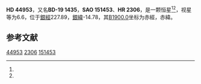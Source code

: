 {{Starbox begin
| name = HD 44953
}}
{{Starbox observe
| epoch = [[J2000.0|J2000.0]]
| constell = {{星座名待查}}<ref name=SIMBAD>{{cite web
 | url=http://simbad.u-strasbg.fr/simbad/sim-id?Ident=HR+2306
 | title=Pulsating variable Star
 | publisher=Centre de Données astronomiques de Strasbourg
 | work=SIMBAD
 | accessdate=2012-07-13
 | archive-date=2016-03-17
 | archive-url=https://web.archive.org/web/20160317132800/http://simbad.u-strasbg.fr/simbad/sim-id?Ident=HR+2306
 | dead-url=no
 }}</ref><ref name=DATA>{{cite web
 | url=http://vizier.u-strasbg.fr/viz-bin/VizieR-5?-out.add=.&-source=5050&-corr=PK=HR&-out.max=9999&HR=2306
 | title=VizieR Detailed Page
 | accessdate=2012-07-13
 | archive-date=2016-03-05
 | archive-url=https://web.archive.org/web/20160305001535/http://vizier.u-strasbg.fr/viz-bin/VizieR-5?-out.add=.&-source=5050&-corr=PK=HR&-out.max=9999&HR=2306
 | dead-url=no
 }}</ref>
| 星官 = 
| ra = {{RA|6|23|47.6}}<ref name=SIMBAD /><ref name=DATA />
| dec = {{DEC|-19|47|7}}<ref name=SIMBAD /><ref name=DATA />
| appmag_v = 6.6<ref name=SIMBAD /><ref name=DATA />
}}
{{Starbox character
| class = B8IIIHe wk<ref name=SIMBAD /><ref name=DATA />
| b-v = -0.15<ref name=SIMBAD /><ref name=DATA />
| u-b = -0.64<ref name=SIMBAD /><ref name=DATA />
| r-i = <ref name=SIMBAD /><ref name=DATA />
| variable = 
}}
{{Starbox astrometry
| radial_v = -0.64
| prop_mo_ra = 24
| parallax = 0.003
| p_error =
}}
{{Starbox catalog
| names =BD-19 1435，[[SAO星表|SAO]] 151453，[[HD星表|HD]] 44953，[[HR星表|HR]] 2306}}
{{Starbox reference |Simbad=HR+2306}}
{{Starbox end}}

'''HD 44953'''，又名'''BD-19 1435'''，'''SAO 151453'''、'''HR 2306'''，是一颗恒星<ref name=SIMBAD /><ref name=DATA />，视星等为6.6，位于[[銀道座標系|銀經]]227.89，[[銀道座標系|銀緯]]-14.78，其[[B1900.0|B1900.0]]坐标为赤經{{RA|6|19|28.1}}，赤緯{{DEC|-19|-14.78|0}}。

== 参考文献 ==
{{reflist}}

{{star-stub}}

[[Category:HD和HDE天體|44953]]
[[Category:HR天體|2306]]
[[Category:SAO天體|151453]]
